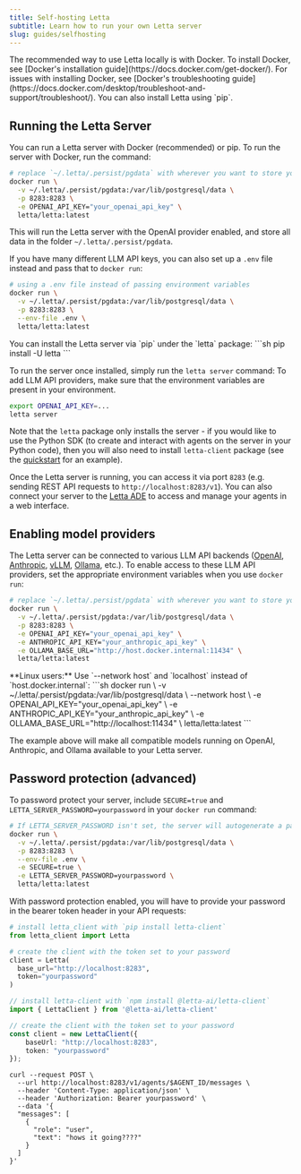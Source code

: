 ```yaml
---
title: Self-hosting Letta
subtitle: Learn how to run your own Letta server
slug: guides/selfhosting
---
```


<Note>
The recommended way to use Letta locally is with Docker.
To install Docker, see [Docker's installation guide](https://docs.docker.com/get-docker/).
For issues with installing Docker, see [Docker's troubleshooting guide](https://docs.docker.com/desktop/troubleshoot-and-support/troubleshoot/).
You can also install Letta using `pip`.
</Note>

## Running the Letta Server
You can run a Letta server with Docker (recommended) or pip.
<AccordionGroup>
  <Accordion icon="docker" title="Running with Docker (recommended)" defaultOpen="true">
  To run the server with Docker, run the command:
```sh
# replace `~/.letta/.persist/pgdata` with wherever you want to store your agent data
docker run \
  -v ~/.letta/.persist/pgdata:/var/lib/postgresql/data \
  -p 8283:8283 \
  -e OPENAI_API_KEY="your_openai_api_key" \
  letta/letta:latest
```
This will run the Letta server with the OpenAI provider enabled, and store all data in the folder `~/.letta/.persist/pgdata`.

If you have many different LLM API keys, you can also set up a `.env` file instead and pass that to `docker run`:
```sh
# using a .env file instead of passing environment variables
docker run \
  -v ~/.letta/.persist/pgdata:/var/lib/postgresql/data \
  -p 8283:8283 \
  --env-file .env \
  letta/letta:latest
```

  </Accordion>
  <Accordion icon="file-code" title="Running with pip">
  You can install the Letta server via `pip` under the `letta` package:
  ```sh
  pip install -U letta
  ```

  To run the server once installed, simply run the `letta server` command:
  To add LLM API providers, make sure that the environment variables are present in your environment.
  ```sh
  export OPENAI_API_KEY=...
  letta server
  ```

  Note that the `letta` package only installs the server - if you would like to use the Python SDK (to create and interact with agents on the server in your Python code), then you will also need to install `letta-client` package (see the [quickstart](/quickstart) for an example).
  </Accordion>
</AccordionGroup>

Once the Letta server is running, you can access it via port `8283` (e.g. sending REST API requests to `http://localhost:8283/v1`). You can also connect your server to the [Letta ADE](/guides/ade) to access and manage your agents in a web interface.

## Enabling model providers
The Letta server can be connected to various LLM API backends ([OpenAI](https://docs.letta.com/models/openai), [Anthropic](https://docs.letta.com/models/anthropic), [vLLM](https://docs.letta.com/models/vllm), [Ollama](https://docs.letta.com/models/ollama), etc.). To enable access to these LLM API providers, set the appropriate environment variables when you use `docker run`:
```sh
# replace `~/.letta/.persist/pgdata` with wherever you want to store your agent data
docker run \
  -v ~/.letta/.persist/pgdata:/var/lib/postgresql/data \
  -p 8283:8283 \
  -e OPENAI_API_KEY="your_openai_api_key" \
  -e ANTHROPIC_API_KEY="your_anthropic_api_key" \
  -e OLLAMA_BASE_URL="http://host.docker.internal:11434" \
  letta/letta:latest
```

<Note>
**Linux users:** Use `--network host` and `localhost` instead of `host.docker.internal`:
```sh
docker run \
  -v ~/.letta/.persist/pgdata:/var/lib/postgresql/data \
  --network host \
  -e OPENAI_API_KEY="your_openai_api_key" \
  -e ANTHROPIC_API_KEY="your_anthropic_api_key" \
  -e OLLAMA_BASE_URL="http://localhost:11434" \
  letta/letta:latest
```
</Note>

The example above will make all compatible models running on OpenAI, Anthropic, and Ollama available to your Letta server.


## Password protection (advanced)
To password protect your server, include `SECURE=true` and `LETTA_SERVER_PASSWORD=yourpassword` in your `docker run` command:
```sh
# If LETTA_SERVER_PASSWORD isn't set, the server will autogenerate a password
docker run \
  -v ~/.letta/.persist/pgdata:/var/lib/postgresql/data \
  -p 8283:8283 \
  --env-file .env \
  -e SECURE=true \
  -e LETTA_SERVER_PASSWORD=yourpassword \
  letta/letta:latest
```

With password protection enabled, you will have to provide your password in the bearer token header in your API requests:
<CodeGroup>
```python title="python" maxLines=50
# install letta_client with `pip install letta-client`
from letta_client import Letta

# create the client with the token set to your password
client = Letta(
  base_url="http://localhost:8283",
  token="yourpassword"
)
```
```typescript maxLines=50 title="node.js"
// install letta-client with `npm install @letta-ai/letta-client`
import { LettaClient } from '@letta-ai/letta-client'

// create the client with the token set to your password
const client = new LettaClient({
    baseUrl: "http://localhost:8283",
    token: "yourpassword"
});
```
```curl curl
curl --request POST \
  --url http://localhost:8283/v1/agents/$AGENT_ID/messages \
  --header 'Content-Type: application/json' \
  --header 'Authorization: Bearer yourpassword' \
  --data '{
  "messages": [
    {
      "role": "user",
      "text": "hows it going????"
    }
  ]
}'
```
</CodeGroup>

